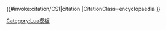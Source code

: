 <includeonly>{{#invoke:citation/CS1|citation
|CitationClass=encyclopaedia
}}</includeonly><noinclude>
{{documentation}}

[[Category:Lua模板]]
</noinclude>
